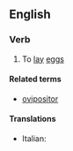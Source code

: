 ==English==

===Verb===
{{en-verb}}

#{{intransitive}} To [[lay]] [[eggs]]

====Related terms====
* [[ovipositor]]

====Translations====
{{trans-top|oviposit}}
*Italian: {{t|it|ovideporre}}
{{trans-mid}}

{{trans-bottom}}